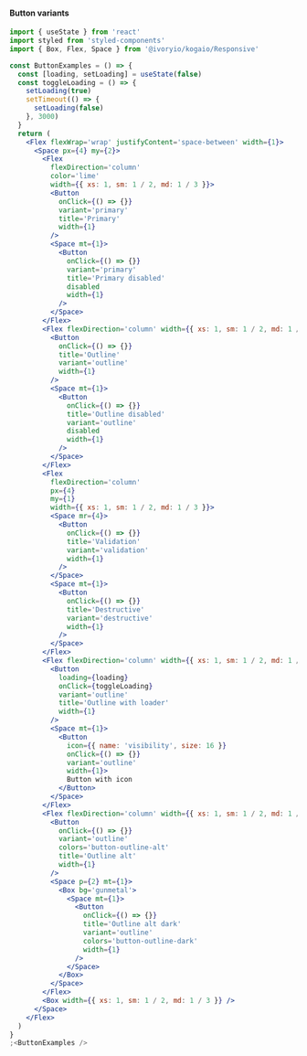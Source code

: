 #### Button variants

```jsx
import { useState } from 'react'
import styled from 'styled-components'
import { Box, Flex, Space } from '@ivoryio/kogaio/Responsive'

const ButtonExamples = () => {
  const [loading, setLoading] = useState(false)
  const toggleLoading = () => {
    setLoading(true)
    setTimeout(() => {
      setLoading(false)
    }, 3000)
  }
  return (
    <Flex flexWrap='wrap' justifyContent='space-between' width={1}>
      <Space px={4} my={2}>
        <Flex
          flexDirection='column'
          color='lime'
          width={{ xs: 1, sm: 1 / 2, md: 1 / 3 }}>
          <Button
            onClick={() => {}}
            variant='primary'
            title='Primary'
            width={1}
          />
          <Space mt={1}>
            <Button
              onClick={() => {}}
              variant='primary'
              title='Primary disabled'
              disabled
              width={1}
            />
          </Space>
        </Flex>
        <Flex flexDirection='column' width={{ xs: 1, sm: 1 / 2, md: 1 / 3 }}>
          <Button
            onClick={() => {}}
            title='Outline'
            variant='outline'
            width={1}
          />
          <Space mt={1}>
            <Button
              onClick={() => {}}
              title='Outline disabled'
              variant='outline'
              disabled
              width={1}
            />
          </Space>
        </Flex>
        <Flex
          flexDirection='column'
          px={4}
          my={1}
          width={{ xs: 1, sm: 1 / 2, md: 1 / 3 }}>
          <Space mr={4}>
            <Button
              onClick={() => {}}
              title='Validation'
              variant='validation'
              width={1}
            />
          </Space>
          <Space mt={1}>
            <Button
              onClick={() => {}}
              title='Destructive'
              variant='destructive'
              width={1}
            />
          </Space>
        </Flex>
        <Flex flexDirection='column' width={{ xs: 1, sm: 1 / 2, md: 1 / 3 }}>
          <Button
            loading={loading}
            onClick={toggleLoading}
            variant='outline'
            title='Outline with loader'
            width={1}
          />
          <Space mt={1}>
            <Button
              icon={{ name: 'visibility', size: 16 }}
              onClick={() => {}}
              variant='outline'
              width={1}>
              Button with icon
            </Button>
          </Space>
        </Flex>
        <Flex flexDirection='column' width={{ xs: 1, sm: 1 / 2, md: 1 / 3 }}>
          <Button
            onClick={() => {}}
            variant='outline'
            colors='button-outline-alt'
            title='Outline alt'
            width={1}
          />
          <Space p={2} mt={1}>
            <Box bg='gunmetal'>
              <Space mt={1}>
                <Button
                  onClick={() => {}}
                  title='Outline alt dark'
                  variant='outline'
                  colors='button-outline-dark'
                  width={1}
                />
              </Space>
            </Box>
          </Space>
        </Flex>
        <Box width={{ xs: 1, sm: 1 / 2, md: 1 / 3 }} />
      </Space>
    </Flex>
  )
}
;<ButtonExamples />
```
